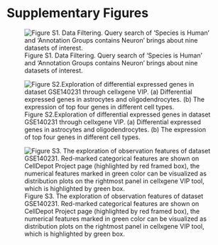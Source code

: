 # Supplementary Figures {#SIFigures}


![Figure S1. Data Filtering. Query search of ‘Species is Human’ and ‘Annotation Groups contains Neuron’ brings about nine datasets of interest.](figures/S1.jpg)

![Figure S2.Exploration of differential expressed genes in dataset GSE140231 through cellxgene VIP. (a) Differential expressed genes in astrocytes and oligodendrocytes. (b) The expression of top four genes in different cell types.](figures/S2.jpg)


![Figure S3. The exploration of observation features of dataset GSE140231. Red-marked categorical features are shown on CellDepot Project page (highlighted by red framed box), the numerical features marked in green color can be visualized as distribution plots on the rightmost panel in cellxgene VIP tool, which is highlighted by green box.](figures/S3.jpg)


